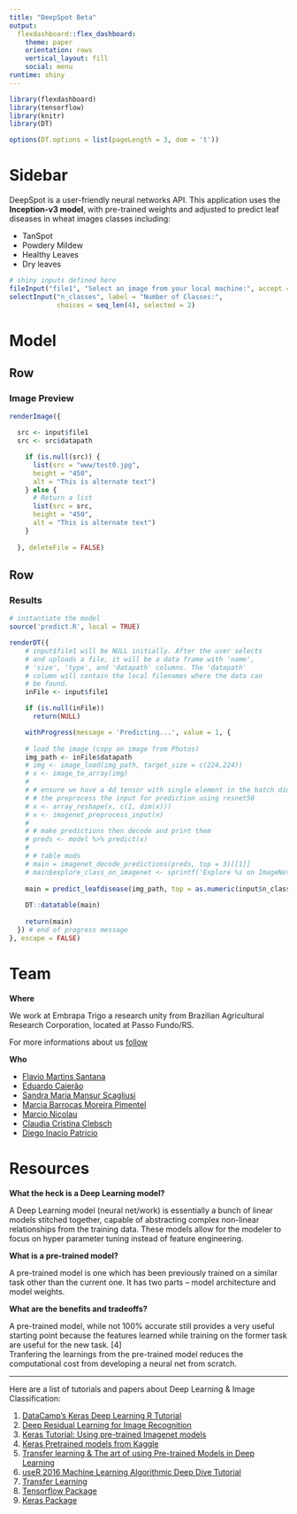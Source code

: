 ```yaml
---
title: "DeepSpot Beta"
output: 
  flexdashboard::flex_dashboard:
    theme: paper
    orientation: rows
    vertical_layout: fill
    social: menu
runtime: shiny
---
```



```r
library(flexdashboard)
library(tensorflow)
library(knitr)
library(DT)

options(DT.options = list(pageLength = 3, dom = 't'))
```


Sidebar {.sidebar}
=====================================

DeepSpot is a user-friendly neural networks API. This application uses the **Inception-v3 model**, with pre-trained weights and
adjusted to predict leaf diseases in wheat images classes including:

- TanSpot
- Powdery Mildew
- Healthy Leaves
- Dry leaves



```r
# shiny inputs defined here
fileInput("file1", "Select an image from your local machine:", accept = c(".jpg", ".jpeg", ".png"))
selectInput("n_classes", label = "Number of Classes:",
            choices = seq_len(4), selected = 2)

```



Model {data-icon="fa-magic"}
=====================================  

Row {data-height=750}
-------------------------------------


### Image Preview

```r
renderImage({

  src <- input$file1
  src <- src$datapath

    if (is.null(src)) {
      list(src = "www/test0.jpg",
      height = "450",
      alt = "This is alternate text")
    } else {
      # Return a list
      list(src = src,
      height = "450",
      alt = "This is alternate text")
    }
      
  }, deleteFile = FALSE)
```
   

Row
-------------------------------------

### Results 

```r
# instantiate the model
source('predict.R', local = TRUE)
```


```r
renderDT({
    # input$file1 will be NULL initially. After the user selects
    # and uploads a file, it will be a data frame with 'name',
    # 'size', 'type', and 'datapath' columns. The 'datapath'
    # column will contain the local filenames where the data can
    # be found.
    inFile <- input$file1

    if (is.null(inFile))
      return(NULL)

    withProgress(message = 'Predicting...', value = 1, {
      
    # load the image (copy an image from Photos)
    img_path <- inFile$datapath
    # img <- image_load(img_path, target_size = c(224,224))
    # x <- image_to_array(img)
    # 
    # # ensure we have a 4d tensor with single element in the batch dimension,
    # # the preprocess the input for prediction using resnet50
    # x <- array_reshape(x, c(1, dim(x)))
    # x <- imagenet_preprocess_input(x)
    # 
    # # make predictions then decode and print them
    # preds <- model %>% predict(x)
    # 
    # # table mods
    # main = imagenet_decode_predictions(preds, top = 3)[[1]]
    # main$explore_class_on_imagenet <- sprintf('Explore %s on ImageNet', main$class_name, main$class_description)
    
    main = predict_leafdisease(img_path, top = as.numeric(input$n_classes))
    
    DT::datatable(main)
    
    return(main)
  }) # end of progress message
}, escape = FALSE)
```
      
Team {data-icon="fa-people-carry"}
===================================== 

**Where**

We work at Embrapa Trigo a research unity from Brazilian Agricultural Research Corporation, located
at Passo Fundo/RS.

For more informations about us [follow](https://www.embrapa.br/trigo)

**Who**

- [Flavio Martins Santana](https://www.embrapa.br/equipe/-/empregado/322770/flavio-martins-santana) 
- [Eduardo Caierão](https://www.embrapa.br/equipe/-/empregado/316379/eduardo-caierao) 
- [Sandra Maria Mansur Scagliusi](https://www.embrapa.br/equipe/-/empregado/316783/sandra-maria-mansur-scagliusi) 
- [Marcia Barrocas Moreira Pimentel](https://www.embrapa.br/equipe/-/empregado/302758/marcia-barrocas-moreira-pimentel) 
- [Marcio Nicolau](https://www.embrapa.br/equipe/-/empregado/325170/marcio-nicolau) 
- [Claudia Cristina Clebsch](https://www.embrapa.br/equipe/-/empregado/325169/claudia-cristina-clebsch)
- [Diego Inacio Patricio](https://www.embrapa.br/equipe/-/empregado/355528/diego-inacio-patricio)

   
Resources {data-icon="fa-bookmark"}
===================================== 

**What the heck is a Deep Learning model?**

A Deep Learning model (neural net/work) is essentially a bunch of linear models stitched together, capable of abstracting complex non-linear relationships from the training data. These models allow for the modeler to focus on hyper parameter tuning instead of feature engineering.

**What is a pre-trained model?**

A pre-trained model is one which has been previously trained on a similar task other than the current one. It has two parts – model architecture and model weights. 

**What are the benefits and tradeoffs?**

A pre-trained model, while not 100% accurate still provides a very useful starting point because the features learned while training on the former task are useful for the new task. [4]  
Tranfering the learnings from the pre-trained model reduces the computational cost from developing a neural net from scratch. 

_____
  
Here are a list of tutorials and papers about Deep Learning & Image Classification:
  
1. [DataCamp's Keras Deep Learning R Tutorial](https://www.datacamp.com/community/tutorials/keras-r-deep-learning)
2. [Deep Residual Learning for Image Recognition](https://arxiv.org/abs/1512.03385)  
3. [Keras Tutorial: Using pre-trained Imagenet models](http://www.learnopencv.com/keras-tutorial-using-pre-trained-imagenet-models/)
4. [Keras Pretrained models from Kaggle](https://www.kaggle.com/gaborfodor/keras-pretrained-models)
5. [Transfer learning & The art of using Pre-trained Models in Deep Learning](https://www.analyticsvidhya.com/blog/2017/06/transfer-learning-the-art-of-fine-tuning-a-pre-trained-model/)
6. [useR 2016 Machine Learning Algorithmic Deep Dive Tutorial](https://github.com/ledell/useR-machine-learning-tutorial/blob/master/deep-neural-networks.ipynb)
7. [Transfer Learning](https://en.wikipedia.org/wiki/Transfer_learning)
8. [Tensorflow Package](https://tensorflow.rstudio.com/)
9. [Keras Package](https://keras.rstudio.com/)
